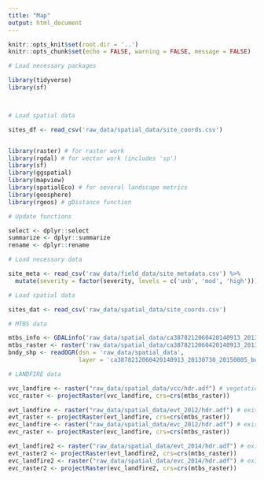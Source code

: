 ```yaml
---
title: "Map"
output: html_document
---
```


```r
knitr::opts_knit$set(root.dir = '..')
knitr::opts_chunk$set(echo = FALSE, warning = FALSE, message = FALSE)
```


```r

# Load necessary packages

library(tidyverse)
library(sf)



# Load spatial data

sites_df <- read_csv('raw_data/spatial_data/site_coords.csv')


library(raster) # for raster work
library(rgdal) # for vector work (includes 'sp')
library(sf)
library(ggspatial)
library(mapview)
library(spatialEco) # for several landscape metrics
library(geosphere)
library(rgeos) # gDistance function

# Update functions

select <- dplyr::select
summarize <- dplyr::summarize
rename <- dplyr::rename

# Load necessary data

site_meta <- read_csv('raw_data/field_data/site_metadata.csv') %>% 
  mutate(severity = factor(severity, levels = c('unb', 'mod', 'high')))

# Load spatial data

sites_dat <- read_csv('raw_data/spatial_data/site_coords.csv')

# MTBS data

mtbs_info <- GDALinfo('raw_data/spatial_data/ca3878212060420140913_20130730_20150805_dnbr6.tif') # metadata
mtbs_raster <- raster('raw_data/spatial_data/ca3878212060420140913_20130730_20150805_dnbr6.tif') # burn severity
bndy_shp <- readOGR(dsn = 'raw_data/spatial_data',
                    layer = 'ca3878212060420140913_20130730_20150805_burn_bndy') # burn boundary

# LANDFIRE data

vvc_landfire <- raster("raw_data/spatial_data/vcc/hdr.adf") # vegetation condition classes
vcc_raster <- projectRaster(vvc_landfire, crs=crs(mtbs_raster))

evt_landfire <- raster("raw_data/spatial_data/evt_2012/hdr.adf") # existing vegetation type
evt_raster <- projectRaster(evt_landfire, crs=crs(mtbs_raster))
evc_landfire <- raster("raw_data/spatial_data/evc_2012/hdr.adf") # existing vegetation cover
evc_raster <- projectRaster(evc_landfire, crs=crs(mtbs_raster))

evt_landfire2 <- raster("raw_data/spatial_data/evt_2014/hdr.adf") # existing vegetation type
evt_raster2 <- projectRaster(evt_landfire2, crs=crs(mtbs_raster))
evc_landfire2 <- raster("raw_data/spatial_data/evc_2014/hdr.adf") # existing vegetation cover
evc_raster2 <- projectRaster(evc_landfire2, crs=crs(mtbs_raster))

```

